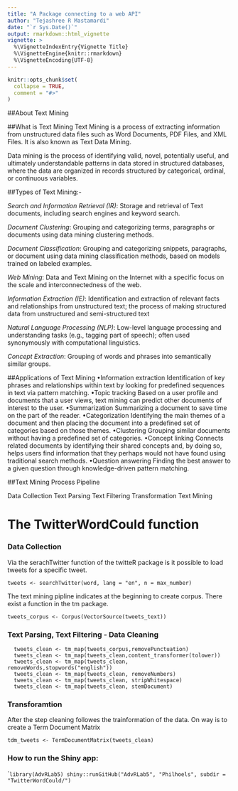 ```yaml
---
title: "A Package connecting to a web API"
author: "Tejashree R Mastamardi"
date: "`r Sys.Date()`"
output: rmarkdown::html_vignette
vignette: >
  %\VignetteIndexEntry{Vignette Title}
  %\VignetteEngine{knitr::rmarkdown}
  %\VignetteEncoding{UTF-8}
---
```


```r
knitr::opts_chunk$set(
  collapse = TRUE,
  comment = "#>"
)
```


##About Text Mining

##What is Text Mining
Text Mining is a process of extracting information from unstructured data files such as Word Documents, PDF Files, and XML Files. It is also known as Text Data Mining. 

Data mining is the process of identifying valid, novel, potentially useful, and ultimately understandable patterns in data stored in structured databases, where the data are organized in records structured by categorical, ordinal, or continuous variables. 

##Types of Text Mining:-

*Search and Information Retrieval (IR)*: 
  Storage and retrieval of Text documents, including search engines and keyword search.

*Document Clustering*: 
  Grouping and categorizing terms, paragraphs or documents using data mining clustering methods. 

*Document Classification*: 
  Grouping and categorizing snippets, paragraphs, or document using data mining classification methods, based on models     trained on labeled examples. 

*Web Mining*: 
  Data and Text Mining on the Internet with a specific focus on the scale and interconnectedness of the web.

*Information Extraction (IE)*: 
  Identification and extraction of relevant facts and relationships from unstructured text; the process of making           structured data from unstructured and semi-structured text

*Natural Language Processing (NLP)*: 
  Low-level language processing and understanding tasks (e.g., tagging part of speech); often used synonymously with        computational linguistics.

*Concept Extraction*: 
  Grouping of words and phrases into semantically similar groups.
  

##Applications of Text Mining
•Information extraction
  Identification of key phrases and relationships within text by looking for predefined sequences in text via pattern       matching.
•Topic tracking
  Based on a user profile and documents that a user views, text mining can predict other documents of interest to the       user.
•Summarization
  Summarizing a document to save time on the part of the reader.
•Categorization
  Identifying the main themes of a document and then placing the document into a predefined set of categories based on      those themes.
•Clustering
  Grouping similar documents without having a predefined set of categories.
•Concept linking
  Connects related documents by identifying their shared concepts and, by doing so, helps users find information that they   perhaps would not have found using traditional search methods.
•Question answering
  Finding the best answer to a given question through knowledge-driven pattern matching.


##Text Mining Process Pipeline
  
Data Collection
Text Parsing 
Text Filtering 
Transformation 
Text Mining


# The TwitterWordCould function

### Data Collection
Via the serachTwitter function of the twitteR package is it possible to load tweets for a specific tweet.
```
tweets <- searchTwitter(word, lang = "en", n = max_number)
```

The text mining pipline indicates at the beginning to create corpus. 
There exist a function in the tm package.
```
tweets_corpus <- Corpus(VectorSource(tweets_text))
```

### Text Parsing, Text Filtering - Data Cleaning

```
  tweets_clean <- tm_map(tweets_corpus,removePunctuation)
  tweets_clean <- tm_map(tweets_clean,content_transformer(tolower))
  tweets_clean <- tm_map(tweets_clean, removeWords,stopwords("english"))
  tweets_clean <- tm_map(tweets_clean, removeNumbers)
  tweets_clean <- tm_map(tweets_clean, stripWhitespace)
  tweets_clean <- tm_map(tweets_clean, stemDocument)
```

### Transforamtion
After the step cleaning followes the trainformation of the data. 
On way is to create a Term Document Matrix
```
tdm_tweets <- TermDocumentMatrix(tweets_clean)
````

### How to run the Shiny app:
````
library(AdvRLab5)
shiny::runGitHub("AdvRLab5", "Philhoels", subdir = "TwitterWordCould/")
```



